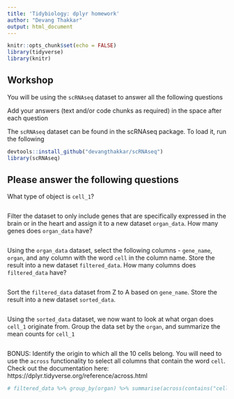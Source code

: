 ```yaml
---
title: 'Tidybiology: dplyr homework'
author: "Devang Thakkar"
output: html_document
---
```


```r
knitr::opts_chunk$set(echo = FALSE)
library(tidyverse)
library(knitr)
```

## Workshop

You will be using the `scRNAseq` dataset to answer all the following questions

Add your answers (text and/or code chunks as required) in the space after each question

The `scRNAseq` dataset can be found in the scRNAseq package. To load it, run the following

```r
devtools::install_github("devangthakkar/scRNAseq")
library(scRNAseq)
```

## Please answer the following questions

What type of object is `cell_1`?

```r

```

Filter the dataset to only include genes that are specifically expressed in the brain or in the heart and assign it to a new dataset `organ_data`. How many genes does `organ_data` have?

```r

```

Using the `organ_data` dataset, select the following columns - `gene_name`, `organ`, and any column with the word `cell` in the column name. Store the result into a new dataset `filtered_data`. How many columns does `filtered_data` have?

```r

```

Sort the `filtered_data` dataset from Z to A based on `gene_name`. Store the result into a new dataset `sorted_data`. 

```r

```

Using the `sorted_data` dataset, we now want to look at what organ does `cell_1` originate from. Group the data set by the `organ`, and summarize the mean counts for `cell_1`

```r

```

BONUS: Identify the origin to which all the 10 cells belong. You will need to use the `across` functionality to select all columns that contain the word `cell`. Check out the documentation here: https://dplyr.tidyverse.org/reference/across.html

```r
# filtered_data %>% group_by(organ) %>% summarise(across(contains("cell"), mean))
```
